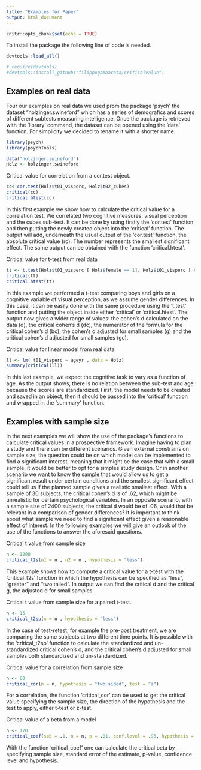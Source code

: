 ```yaml
---
title: "Examples for Paper"
output: html_document
---
```


```r
knitr::opts_chunk$set(echo = TRUE)
```



To install the package the following line of code is needed.

```r
devtools::load_all()

# require(devtools)
#devtools::install_github("filippogambarota/criticalvalue")


```

## Examples on real data

Four our examples on real data we used prom the package 'psych' the dataset "holzinger.swineford" which has a series of demografics and scores of different subtests measuring intelligence. Once the package is retrieved with the 'library' command, the dataset can be opened using the 'data' function. For simplicity we decided to rename it with a shorter name.

```r
library(psych)
library(psychTools)

data("holzinger.swineford")
Holz <- holzinger.swineford
```

Critical value for correlation from a cor.test object.

```r
cc<-cor.test(Holz$t01_visperc, Holz$t02_cubes)
critical(cc)
critical.htest(cc)
```

In this first example we show how to calculate the critical value for a correlation test. We correlated two cognitive measures: visual perception and the cubes sub-test. It can be done by using firstly the 'cor.test' function and then putting the newly created object into the 'critical' function. The output will add, underneath the usual output of the 'cor.test' function, the absolute critical value (rc). The number represents the smallest significant effect. The same output can be obtained with the function 'critical.htest'.

Critical value for t-test from real data

```r
tt <- t.test(Holz$t01_visperc [ Holz$female == 1], Holz$t01_visperc [ Holz$female == 2])
critical(tt)
critical.htest(tt)
```

In this example we performed a t-test comparing boys and girls on a cognitive variable of visual perception, as we assume gender differences. In this case, it can be easily done with the same procedure using the 't.test' function and putting the object inside either 'critical' or 'critical.htest'. The output now gives a wider range of values: the cohen's d calculated on the data (d), the critical cohen's d (dc), the numerator of the formula for the critical cohen's d (bc), the cohen's d adjusted for small samples (g) and the critical cohen's d adjusted for small samples (gc).

Critical value for linear model from real data

```r
ll <- lm( t01_visperc ~ ageyr , data = Holz)
summary(critical(ll))
```

In this last example, we expect the cognitive task to vary as a function of age. As the output shows, there is no relation between the sub-test and age because the scores are standardized. First, the model needs to be created and saved in an object, then it should be passed into the 'critical' function and wrapped in the 'summary' function.


## Examples with sample size

In the next examples we will show the use of the package's functions to calculate critical values in a prospective framework. Imagine having to plan a study and there can be different scenarios. Given external constrains on sample size, the question could be on which model can be implemented to find a significant interest, meaning that it might be the case that with a small sample, it would be better to opt for a simples study design. Or in another scenario we want to know the sample that would allow us to get a significant result under certain conditions and the smallest significant effect could tell us if the planned sample gives a realistic smallest effect. With a sample of 30 subjects, the critical cohen's d is of .62, which might be unrealistic for certain psychological variables. In an opposite scenario, with a sample size of 2400 subjects, the critical d would be of .06, would that be relevant in a comparison of gender differences? It is important to think about what sample we need to find a significant effect given a reasonable effect of interest. In the following examples we will give an outlook of the use of the functions to answer the aforesaid questions.

Critical t value from sample size

```r
n <- 1200
critical_t2s(n1 = n , n2 = n , hypothesis = "less")
```

This example shows how to compute a critical value for a t-test with the 'critical_t2s' function in which the hypothesis can be specified as "less", "greater" and "two.tailed". In output we can find the critical d and the critical g, the adjusted d for small samples.

Critical t value from sample size for a paired t-test.

```r
n <- 15
critical_t2sp(n = n , hypothesis = "less")
```

In the case of test-retest, for example the pre-post treatment, we are comparing the same subjects at two different time points. It is possible with the 'critical_t2sp' function to calculate the standardized and un-standardized critical cohen's d, and the critical cohen's d adjusted for small samples both standardized and un-standardized.

Critical value for a correlation from sample size 

```r
n <- 60
critical_cor(n = n, hypothesis = "two.sided", test = "z")
```

For a correlation, the function 'critical_cor' can be used to get the critical value specifying the sample size, the direction of the hypothesis and the test to apply, either t-test or z-test.

Critical value of a beta from a model

```r
n <- 170
critical_coef(seb = .1, n = n, p = .01, conf.level = .95, hypothesis = "less")
```

With the function 'critical_coef' one can calculate the critical beta by specifying sample size, standard error of the estimate, p-value, confidence level and hypothesis.


